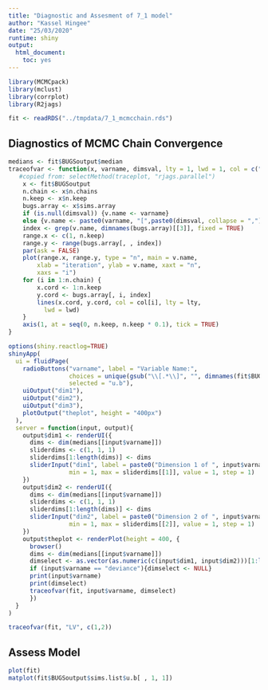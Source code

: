 ```yaml
---
title: "Diagnostic and Assesment of 7_1 model"
author: "Kassel Hingee"
date: "25/03/2020"
runtime: shiny
output: 
  html_document: 
    toc: yes
---
```


```r
library(MCMCpack)
library(mclust)
library(corrplot)
library(R2jags)
```

```r
fit <- readRDS("../tmpdata/7_1_mcmcchain.rds")
```

## Diagnostics of MCMC Chain Convergence
```r
medians <- fit$BUGSoutput$median
traceofvar <- function(x, varname, dimsval, lty = 1, lwd = 1, col = c("red", "green", "blue"), ...){
   #copied from: selectMethod(traceplot, "rjags.parallel")
    x <- fit$BUGSoutput
    n.chain <- x$n.chains
    n.keep <- x$n.keep
    bugs.array <- x$sims.array
    if (is.null(dimsval)) {v.name <- varname}
    else {v.name <- paste0(varname, "[",paste0(dimsval, collapse = ","), "]")}
    index <- grep(v.name, dimnames(bugs.array)[[3]], fixed = TRUE)
    range.x <- c(1, n.keep)
    range.y <- range(bugs.array[, , index])
    par(ask = FALSE)
    plot(range.x, range.y, type = "n", main = v.name, 
        xlab = "iteration", ylab = v.name, xaxt = "n", 
        xaxs = "i")
    for (i in 1:n.chain) {
        x.cord <- 1:n.keep
        y.cord <- bugs.array[, i, index]
        lines(x.cord, y.cord, col = col[i], lty = lty, 
          lwd = lwd)
    }
    axis(1, at = seq(0, n.keep, n.keep * 0.1), tick = TRUE)
}

options(shiny.reactlog=TRUE) 
shinyApp(
  ui = fluidPage(
    radioButtons("varname", label = "Variable Name:",
                 choices = unique(gsub("\\[.*\\]", "", dimnames(fit$BUGSoutput$sims.array)[[3]])),
                 selected = "u.b"),
    uiOutput("dim1"),
    uiOutput("dim2"),
    uiOutput("dim3"),
    plotOutput("theplot", height = "400px")
  ),
  server = function(input, output){
    output$dim1 <- renderUI({
      dims <- dim(medians[[input$varname]])
      sliderdims <- c(1, 1, 1)
      sliderdims[1:length(dims)] <- dims
      sliderInput("dim1", label = paste0("Dimension 1 of ", input$varname),
                 min = 1, max = sliderdims[[1]], value = 1, step = 1)
    })
    output$dim2 <- renderUI({
      dims <- dim(medians[[input$varname]])
      sliderdims <- c(1, 1, 1)
      sliderdims[1:length(dims)] <- dims
      sliderInput("dim2", label = paste0("Dimension 2 of ", input$varname),
                 min = 1, max = sliderdims[[2]], value = 1, step = 1)
    })
    output$theplot <- renderPlot(height = 400, {
      browser()
      dims <- dim(medians[[input$varname]])
      dimselect <- as.vector(as.numeric(c(input$dim1, input$dim2)))[1:length(dims)]
      if (input$varname == "deviance"){dimselect <- NULL}
      print(input$varname)
      print(dimselect)
      traceofvar(fit, input$varname, dimselect)
      })
  }
)
```
```r


traceofvar(fit, "LV", c(1,2))
```

## Assess Model

```r
plot(fit)
matplot(fit$BUGSoutput$sims.list$u.b[ , 1, 1])
```
